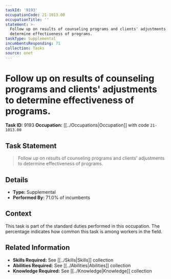```yaml
---
taskId: '9193'
occupationCode: 21-1013.00
occupationTitle: ''
statement: >-
  Follow up on results of counseling programs and clients' adjustments to
  determine effectiveness of programs.
taskType: Supplemental
incumbentsResponding: 71
collection: Tasks
source: onet
---
```

# Follow up on results of counseling programs and clients' adjustments to determine effectiveness of programs.

**Task ID:** 9193
**Occupation:** [[../Occupations|Occupation]] with code `21-1013.00`

## Task Statement

> Follow up on results of counseling programs and clients' adjustments to determine effectiveness of programs.

## Details

- **Type:** Supplemental
- **Performed By:** 71.0% of incumbents

## Context

This task is part of the standard duties performed in this occupation. The percentage indicates how common this task is among workers in the field.

## Related Information

- **Skills Required:** See [[../Skills|Skills]] collection
- **Abilities Required:** See [[../Abilities|Abilities]] collection
- **Knowledge Required:** See [[../Knowledge|Knowledge]] collection
